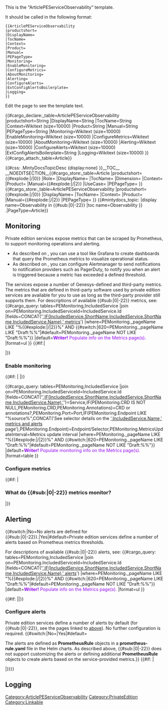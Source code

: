 <noinclude>
This is the "ArticlePEServiceObservability" template.

It should be called in the following format:
<pre>
{{ArticlePEServiceObservability
|productshort=
|DisplayName=
|TocName=
|Context=
|Product=
|Manual=
|PEPageType=
|Monitoring=
|EnableMonitoring=
|ConfigureMetrics=
|AboutMonitoring=
|Alerting=
|ConfigureAlerts=
|ExtConfigAlertsBoilerplate=
|Logging=
}}

</pre>
Edit the page to see the template text.

{{#cargo_declare:_table=ArticlePEServiceObservability
|productshort=String
|DisplayName=String
|TocName=String
|Context=Wikitext (size=10000)
|Product=String
|Manual=String
|PEPageType=String
|Monitoring=Wikitext (size=10000) 
|EnableMonitoring=Wikitext (size=10000)
|ConfigureMetrics=Wikitext (size=10000)
|AboutMonitoring=Wikitext (size=10000)
|Alerting=Wikitext (size=10000)
|ConfigureAlerts=Wikitext (size=10000)
|ExtConfigAlertsBoilerplate=String
|Logging=Wikitext (size=10000)
}}
{{#cargo_attach:_table=Article}}

</noinclude>
<includeonly>{{#css: .MintyDocsTopicDesc {display:none} }}[[Category:ArticlePEServiceObservability]]__TOC__
__NOEDITSECTION__{{#cargo_store:_table=Article
|productshort={{#explode:{{FULLPAGENAME}}|/|0}}
|Role={{{Role|}}}
|DisplayName={{{DisplayName|}}}
|TocName={{{TocName|}}}
|Dimension={{{Dimension|}}}
|Context={{{Context|}}}
|Product={{MINTYDOCSPRODUCT}}
|Manual={{#explode:{{FULLPAGENAME}}|/|2}}
|UseCase={{{UseCase|}}}
|PEPageType={{{PEPageType|}}}
}}{{#cargo_store:_table=ArticlePEServiceObservability
|productshort={{#explode:{{FULLPAGENAME}}|/|0}}
|DisplayName={{{DisplayName|}}}
|TocName={{{TocName|}}}
|Context={{{Context|}}}
|Product={{MINTYDOCSPRODUCT}}
|Manual={{#explode:{{FULLPAGENAME}}|/|2}}
|PEPageType={{{PEPageType|}}}
}}<!-- Set MintyDocs topic, including a switch for different treatment for Manual pages -->{{#mintydocs_topic:
|display name=Observability in {{#sub:{{MINTYDOCSMANUAL}}|0|-22}}
|toc name=Observability
}}<!-- Defining the EPPO Header; all parameters need to be passed to it -->{{EPPOHead|Context=Learn about the logs, metrics, and alerts you should monitor for {{#sub:{{MINTYDOCSMANUAL}}|0|-22}}.|PageType=Article}}
==Monitoring==
Private edition services expose metrics that can be scraped by Prometheus, to support monitoring operations and alerting. 
*As described on {{Link-AnywhereElse|product=PrivateEdition|version=Current|manual=Operations|topic=Monitoring_Approach}}, you can use a tool like Grafana to create dashboards that query the Prometheus metrics to visualize operational status.
*As described on {{Link-AnywhereElse|product=PrivateEdition|version=Current|manual=Operations|topic=Alerting|anchor=Alertmanager|display text=Customizing Alertmanager configuration}}, you can configure Alertmanager to send notifications to notification providers such as PagerDuty, to notify you when an alert is triggered because a metric has exceeded a defined threshold.

The services expose a number of Genesys-defined and third-party metrics. The metrics that are defined in third-party software used by private edition services are available for you to use as long as the third-party provider still supports them. For descriptions of available {{#sub:{{MINTYDOCSMANUAL}}|0|-22}} metrics, see:
{{AnchorDiv|MetricsLinks}}{{#cargo_query:
tables=PEMonitoring,IncludedService
|join on=PEMonitoring.IncludedServiceId=IncludedService.Id
|fields=CONCAT('[[',PEMonitoring._pageName,'#Metrics|',IF(IncludedService.ShortName,IncludedService.ShortName,IncludedService.Name),' metrics]]')
|where=PEMonitoring._pageName LIKE "%{{#explode:{{FULLPAGENAME}}|/|2}}%" AND {{#switch:{{NAMESPACENUMBER}}|620=PEMonitoring._pageName LIKE "Draft:%%"|#default=PEMonitoring._pageName NOT LIKE "Draft:%%"}}
|default=<font color="#940cf0">'''Writer!''' Populate info on the Metrics page(s).</font>
|format=ul
}}
{{#if:{{{Monitoring|}}}|<nowiki />

{{{Monitoring|}}}|}}
{{AnchorDiv|EnableMonitoring}}
===Enable monitoring===
{{#if: {{{EnableMonitoring|}}}
|{{{EnableMonitoring|}}}
|}}

{{#cargo_query:
tables=PEMonitoring,IncludedService
|join on=PEMonitoring.IncludedServiceId=IncludedService.Id
|fields=CONCAT('[[',PEMonitoring._pageName,'|',IF(IncludedService.ShortName,IncludedService.ShortName,IncludedService.Name),']]')=Service,IF(PEMonitoring.CRD IS NOT NULL,PEMonitoring.CRD,PEMonitoring.Annotations)=CRD or annotations?,PEMonitoring.Port=Port,IF(PEMonitoring.Endpoint LIKE "%source%",CONCAT('See selector details on the [[',PEMonitoring._pageName,'|',IncludedService.Name,' metrics and alerts]] page'),PEMonitoring.Endpoint)=Endpoint/Selector,PEMonitoring.MetricsUpdateInterval=Metrics update interval
|where=PEMonitoring._pageName LIKE "%{{#explode:{{FULLPAGENAME}}|/|2}}%" AND {{#switch:{{NAMESPACENUMBER}}|620=PEMonitoring._pageName LIKE "Draft:%%"|#default=PEMonitoring._pageName NOT LIKE "Draft:%%"}}
|default=<font color="#940cf0">'''Writer!''' Populate monitoring info on the Metrics page(s).</font>
|format=table
}}

{{AnchorDiv|ConfigureMetrics}}
===Configure metrics===
{{{ConfigureMetrics|<font color="#940cf0">'''Writer!''' Info needed</font>}}}
{{#if: {{{AboutMonitoring|}}}|
===What do {{#sub:{{MINTYDOCSMANUAL}}|0|-22}} metrics monitor?===
{{{AboutMonitoring|}}}|}}
==Alerting==
{{#switch:{{{AlertsDefined}}}|No=No alerts are defined for {{#sub:{{MINTYDOCSMANUAL}}|0|-22}}.|Yes|#default=Private edition services define a number of alerts based on Prometheus metrics thresholds. 

{{NoteFormat|While you can use general third-party functionality to create rules to trigger alerts based on metrics values you specify, private edition does not enable you to create custom alerts, and Genesys does not provide support for custom alerting.}}

For descriptions of available {{#sub:{{MINTYDOCSMANUAL}}|0|-22}} alerts, see:
{{AnchorDiv|AlertsLinks}}
{{#cargo_query:
tables=PEMonitoring,IncludedService
|join on=PEMonitoring.IncludedServiceId=IncludedService.Id
|fields=CONCAT('[[',PEMonitoring._pageName,'#Alerts|',IF(IncludedService.ShortName,IncludedService.ShortName,IncludedService.Name),' alerts]]')
|where=PEMonitoring._pageName LIKE "%{{#explode:{{FULLPAGENAME}}|/|2}}%" AND {{#switch:{{NAMESPACENUMBER}}|620=PEMonitoring._pageName LIKE "Draft:%%"|#default=PEMonitoring._pageName NOT LIKE "Draft:%%"}}
|default=<font color="#940cf0">'''Writer!''' Populate info on the Metrics page(s).</font>
|format=ul
}}

{{#if: {{{Alerting|}}}|{{{Alerting|}}}|}}
{{AnchorDiv|ConfigureAlerts}}
===Configure alerts===
Private edition services define a number of alerts by default (for {{#sub:{{MINTYDOCSMANUAL}}|0|-22}}, see the pages linked to [[{{FULLPAGENAME}}#AlertsLinks|above]]). No further configuration is required. 
{{#switch:{{{ExtConfigAlertsBoilerplate|}}}|No=|Yes|#default=<nowiki />

The alerts are defined as '''PrometheusRule''' objects in a '''prometheus-rule.yaml''' file in the Helm charts. As described above, {{#sub:{{MINTYDOCSMANUAL}}|0|-22}} does not support customizing the alerts or defining additional '''PrometheusRule''' objects to create alerts based on the service-provided metrics.}}
{{#if: {{{ConfigureAlerts|}}}|<nowiki />

{{{ConfigureAlerts|}}}|}}}}
==Logging==
{{Notices|Notice=PEComingSoon}}
<noinclude>[[Category:PrivateEdition]]</noinclude>
[[Category:Linkable]]
</includeonly>
